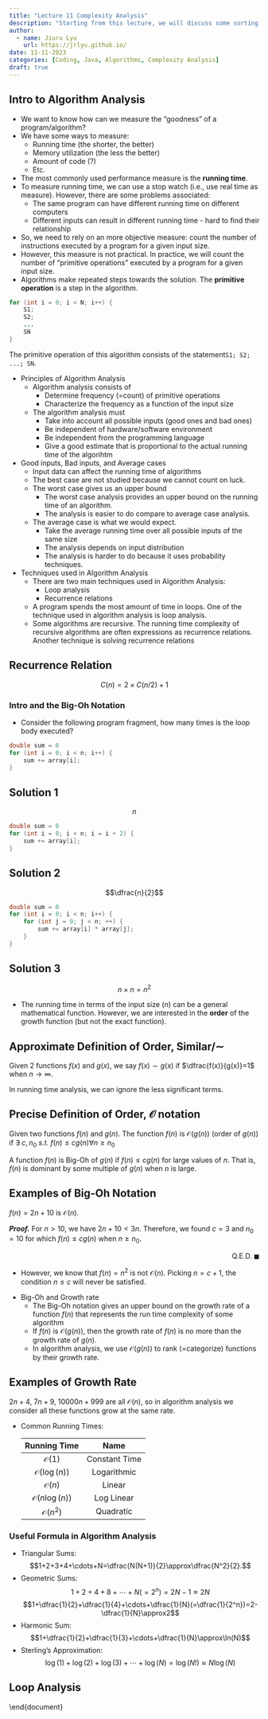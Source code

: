 ```yaml
---
title: "Lecture 11 Complexity Analysis"
description: "Starting from this lecture, we will discuss some sorting algorithms and their complexity analysis. This lecture offers an overview of running time analysis."
author:
  - name: Jiuru Lyu
    url: https://jrlyu.github.io/
date: 11-11-2023
categories: [Coding, Java, Algorithms, Complexity Analysis]
draft: true
---
```




## Intro to Algorithm Analysis
- We want to know how can we measure the "goodness" of a program/algorithm?
- We have some ways to measure:
  - Running time (the shorter, the better)
  -  Memory utilization (the less the better)
  -  Amount of code (?)
  -  Etc.
- The most commonly used performance measure is the **running time**.
- To measure running time, we can use a stop watch (i.e., use real time as measure). However, there are some problems associated: 
  - The same program can have different running time on different computers
  - Different inputs can result in different running time - hard to find their relationship
- So, we need to rely on an more objective measure: count the number of instructions executed by a program for a given input size. 
- However, this measure is not practical. In practice, we will count the number of "primitive operations" executed by a program for a given input size. 
- Algorithms make repeated steps towards the solution. The **primitive operation** is a step in the algorithm. 

```java
for (int i = 0; i < N; i++) {
    S1;
    S2;
    ...
    SN
}
```
The primitive operation of this algorithm consists of the statement`S1; S2; ...; SN`. 

- Principles of Algorithm Analysis
  - Algorithm analysis consists of
    - Determine frequency (=count) of primitive operations
    - Characterize the frequency as a function of the input size
  - The algorithm analysis must
    - Take into account all possible inputs (good ones and bad ones)
    - Be independent of hardware/software environment
    - Be independent from the programming language
    - Give a good estimate that is proportional to the actual running time of the algorihtm
- Good inputs, Bad inputs, and Average cases
  - Input data can affect the running time of algorithms
  -  The best case are not studied because we cannot count on luck.
  -  The worst case gives us an upper bound
     - The worst case analysis provides an upper bound on the running time of an algorithm.
     - The analysis is easier to do compare to average case analysis.
  - The average case is what we would expect.
    - Take the average running time over all possible inputs of the same size
    - The analysis depends on input distribution
    - The analysis is harder to do because it uses probability techniques. 
- Techniques used in Algorithm Analysis
  -  There are two main techniques used in Algorithm Analysis: 
     -   Loop analysis
     -   Recurrence relations
  - A program spends the most amount of time in loops. One of the technique used in algorithm analysis is loop analysis.
  - Some algorithms are recursive. The running time complexity of recursive algorithms are often expressions as recurrence relations. Another technique is solving recurrence relations

:::{#tip-example-1 .callout-tip collapse="true"}
## Recurrence Relation
$$ C(n)=2\times C(n/2)+1 $$
:::

### Intro and the Big-Oh Notation

- Consider the following program fragment, how many times is the loop body executed? 
```java
double sum = 0
for (int i = 0; i < n; i++) {
    sum += array[i];
}
```

:::{#tip-solution-1 .callout-tip collapse="true"}
## Solution 1
$$n$$
:::

```java
double sum = 0
for (int i = 0; i < n; i = i + 2) {
    sum += array[i];
}
```
:::{#tip-solution-2 .callout-tip collapse="true"}
## Solution 2
$$\dfrac{n}{2}$$
:::

```java
double sum = 0
for (int i = 0; i < n; i++) {
    for (int j = 0; j < n; ++) { 
        sum += array[i] * array[j]; 
    }
}
```
:::{#tip-solution-3 .callout-tip collapse="true"}
## Solution 3
$$n\times n=n^2$$
:::

- The running time in terms of the input size ($n$) can be a general mathematical function. However, we are interested in the **order** of the growth function (but not the exact function). 

:::{#nte-approx-def .callout-note}
## Approximate Definition of Order, Similar/$\sim$
Given 2 functions $f(x)$ and $g(x)$, we say $f(x)\sim g(x)$ if $\dfrac{f(x)}{g(x)}=1$ when $n\to\infty$.
::: 

:::{#warning-approx-def .callout-warning}
In running time analysis, we can ignore the less significant terms.
:::

:::{#nte-def-order .callout-note}
## Precise Definition of Order, $\mathcal{O}$ notation
Given two functions $f(n)$ and $g(n)$. The function $f(n)$ is $\mathcal{O}(g(n))$ (order of $g(n)$) if $\exists\ c,n_0\textit{ s.t. }f(n)\leq cg(n)\forall n\geq n_0$
:::

:::{#warning-approx-def .callout-warning}
A function $f(n)$ is Big-Oh of $g(n)$ if $f(n)\leq cg(n)$ for large values of $n$. That is, $f(n)$ is dominant by some multiple of $g(n)$ when $n$ is large.
:::

:::{#tip-example-2 .callout-tip collapse="true"}
## Examples of Big-Oh Notation
$f(n)=2n+10$ is $\mathcal{O}(n)$.

***Proof.*** 
For $n>10$, we have $2n+10<3n$. 
Therefore, we found $c=3$ and $n_0=10$ for which $f(n)\leq cg(n)$ when $n\geq n_0$. 
<p align="right">$\quad\text{Q.E.D.}\ \blacksquare$</p>

- However, we know that $f(n)=n^2$ is not $\mathcal{O}(n)$. Picking $n=c+1$, the condition $n\leq c$ will never be satisfied. 
:::

- Big-Oh and Growth rate
  -  The Big-Oh notation gives an upper bound on the growth rate of a function $f(n)$ that represents the run time complexity of some algorithm
  -  If $f(n)$ is $\mathcal{O}(g(n))$, then the growth rate of $f(n)$ is no more than the growth rate of $g(n)$.
  -  In algorithm analysis, we use $\mathcal{O}(g(n))$ to rank (=categorize) functions by their growth rate. 

:::{#tip-example-3 .callout-tip collapse="true"}
## Examples of Growth Rate
$2n+4$, $7n+9$, $10000n+999$ are all $\mathcal{O}(n)$, so in algorithm analysis we consider all these functions grow at the same rate.   
:::

- Common Running Times: 

    | Running Time | Name |
    |:---:|:---:|
    | $\mathcal{O}(1)$ | Constant Time |
    | $\mathcal{O}(\log(n))$ | Logarithmic |
    | $\mathcal{O}(n)$ | Linear |
    | $\mathcal{O}(n\log(n))$ | Log Linear |
    | $\mathcal{O}(n^2)$ | Quadratic |

### Useful Formula in Algorithm Analysis
- Triangular Sums: $$1+2+3+4+\cdots+N=\dfrac{N(N+1)}{2}\approx\dfrac{N^2}{2}.$$
- Geometric Sums: $$1+2+4+8+\cdots+N(=2^n)=2N-1\approx 2N$$
$$1+\dfrac{1}{2}+\dfrac{1}{4}+\cdots+\dfrac{1}{N}(=\dfrac{1}{2^n})=2-\dfrac{1}{N}\approx2$$
- Harmonic Sum: $$1+\dfrac{1}{2}+\dfrac{1}{3}+\cdots+\dfrac{1}{N}\approx\ln(N)$$
- Sterling's Approximation: $$\log(1)+\log(2)+\log(3)+\cdots+\log(N)=\log(N!)\approx N\log(N)$$

## Loop Analysis
\begin{lstlisting}
    for (int i = 0; i < 10; i++) {
        doPrimitive();
    }
\end{lstlisting}
\begin{itemize}
    \item The loop is executed $10$ times for any input size.
    \item Running time $=10$ \texttt{doPrimitive()} operations.
    \item Run time complexity $=\mathcal{O}(1)\implies$ constant time.
\end{itemize}
\begin{lstlisting}
    n = input size;  // (e.g.: # elements in an array)
    for (int i = 0; i < n; i++) {
        doPrimitive();
    }
\end{lstlisting}
\begin{itemize}
    \item The loop is executed $n$ times for an input size of $n$.
    \item Running time $=n$ \texttt{doPrimitive()} operations.
    \item Run time complexity $=\mathcal{O}(n)\implies$ linear
\end{itemize}
\begin{rmk} $n$ or $N$ will always denote the input size in algorithm analysis. \end{rmk}
\begin{lstlisting}
    int sum = 0;
    for (int i = 0; i < 5*n; i = i + 4) {
        sum = sum + 1;
    }
\end{lstlisting}
\begin{itemize}
    \item The loop is executed $\frac{5}{4}n$ times for an input size of $n$.
    \item Running time $=\frac{5}{4}n$ \texttt{doPrimitive()} operations.
    \item Run time complexity $=\mathcal{O}(n)\implies$ linear
\end{itemize}
\begin{lstlisting}
    int sum = 0;
    for (int i = n; i > 0; i = i - 4) {
        sum = sum + 1;
    }
\end{lstlisting}
\begin{itemize}
    \item The loop is executed $\frac{1}{4}n$ times for an input size of $n$.
    \item Running time $=\frac{1}{4}n$ \texttt{doPrimitive()} operations.
    \item Run time complexity $=\mathcal{O}(n)\implies$ linear
\end{itemize}
\begin{lstlisting}
    int sum = 0;
    for (int i = 1; i <= n; i = 2*i) {
        sum++;
    }
\end{lstlisting}
\begin{itemize}
        \item $i$ will take the following numbers in the loop \[1\quad2\quad4\quad8\quad16\quad32\quad\cdots\]
        \item Loop will exists when $i>n$: \[1\quad2\quad4\quad8\quad16\quad32\quad\cdots\quad n\]
        \item Suppose $2^{k-1}\leq n\leq 2^k$ \[1\quad2\quad4\quad8\quad16\quad32\quad\cdots\quad2^{k-1}\quad n\quad2^{k}\]
        \item Iterations: $k\approx\log{n}$. So, $\mathcal{O}(\log{n})$. ($n\approx2^{k}\Longleftrightarrow k\approx\log(n)$)
\end{itemize}
\begin{lstlisting}
    int sum = 0;
    for (int i = n; i >= 1; i = i/2) {
        sum++;
    }
\end{lstlisting}
\begin{itemize}
    \item $i$ will take the following numbers in the loop
    \[n\quad n/2\quad n/4\quad\cdots\quad1\]
    \item Loop will exists when $i<1$.
    \item Suppose $n/2^{k}<1<n/2^{k-1}$. \[n\quad n/2\quad n/4\quad\cdots\quad n/2^{k-1}\quad1\quad n/2^{k}\]
    \item Iterations $k\approx\log{n}$. So, $\mathcal{O}(\log{n})$ ($n/2^k\approx1\implies n\approx2^k\implies k\approx\log{n}$)
\end{itemize}
\begin{lstlisting}
    int sum = 0;
    for (int i = 0; i < n; i++) {
        for (int j = 0; j <= i; j++) {
            sum++;
        }
    }
\end{lstlisting}
\begin{center}\begin{tabular}{c|c|c|c|c|c|c}
    $i$&0&2&3&4&$\cdots$&$n-1$\\\hline
    $j$&*&*&*&*&$\cdots$&*\\
    &&*&*&*&$\cdots$&*\\
    &&&*&*&$\cdots$&*\\
    &&&&*&$\cdots$&*\\
    &&&&&$\vdots$&*\\
    &&&&&&*
\end{tabular}\end{center}
\begin{itemize}
    \item We sum up those starts. That is adding from $1$ to $n$.
    \item Iterations $=\dfrac{n(n+1)}{2}$. So, $\mathcal{O}(n^2)$.
\end{itemize}
\begin{lstlisting}
    int sum = 0;
    for (int i = n; i > 0; i = i/2) {
        for (int j = 0; j < i; j++) {
            sum++;
        }
    }
\end{lstlisting}
\begin{center}\begin{tabular}{c|c|c|c|c|c|c}
    $i$&n&n/2&n/4&n/8&$\cdots$&1\\\hline
    $j$&*&*&*&*&$\cdots$&*\\
    &*&*&*&*&$\cdots$&\\
    &*&*&*&*&&\\
    &*&*&*&&&\\
    &*&*&&&&\\
    &*&&&&
\end{tabular}\end{center}
\begin{itemize}
    \item In total, we have $\log{n}$ $i$'s. We add up those starts. That is, $n+n/2+n/4+n/8+\cdots+1$.
    \item By Geometric sum, we have Iteration = $n(1+1/2+1/4+\cdots+1/n)\approx n(2)=2n$. 
    \item So, $\mathcal{O}(n)$.
\end{itemize}
\begin{lstlisting}
    int sum = 0;
    for (int i = 1; i <= n; i++) {
        for (int j = 0; j < n; j = j + i) {
            sum++;
        }
    }
\end{lstlisting}
\begin{center}\begin{tabular}{c|c|c|c|c|c|c}
    $i$&1&2&3&4&$\cdots$&n\\\hline
    $j$&0&0&0&0&$\cdots$&0\\
    &1&2&3&4&$\cdots$&\\
    &2&4&6&8&&\\
    &3&$\vdots$&$\vdots$&$\vdots$&&\\
    &4&$n-1$&$n-1$&$n-1$&&\\
    &$\vdots$&&&&\\
    &$n-1$&&&&
\end{tabular}\end{center}
\begin{itemize}
    \item When $i=1$, we iterate $j$ for $n$ times. When $i=2$, we iterate $j$ for $n/2$ times. For an arbitrary $i$, we iterate $j$ for $n/i$ times.
    \item So, iteration = $n+n/2+n/3+\cdots+n/n=n(1+1/2+1/3+\cdots+1/n)\approx n\log(n)$ by the harmonic series. So, $\mathcal{O}(n\log{n})$.
\end{itemize}

\subsection*{Analysis of Recursive Algorithms}
\begin{lstlisting}
    public static void recurse(int n) {
        if (n == 0) {
            doPrimitive();
        } else {
            doPrimitive();
            recurse(n-1);
        }
    }
\end{lstlisting}
\begin{itemize}
    \item Let $C(n)=$ \# of times that \texttt{doPrimitive()} is executed when input $=n$.
    \item $C(0)=1$ because when $n=0$, we only execute \texttt{doPrimitive()} one time and terminate. This is the base case. 
    \item $C(n)=1+C(n-1)$ for $n>0$. This is because \texttt{recurse(n)} will invoke \texttt{recurse(n-1)}, and by definition, the \# times that \texttt{doPrimitive()} is executed when input $=n-1$ is: $C(n-1)$
    \item To solve the recursive relation, we will use the technique \textbf{telescoping}.
    \begin{align*}
        C(n)&=1+C(n-1)\\
        &=1+1+C(n-2)\\
        &=1+1+1+C(n-3)\\
        &=\underbrace{1+1+1+\cdots+1}_{n\text {times}}+C(0)\\
        &=n+1
    \end{align*}
    \item So, $\mathcal{O}(n)$

\end{itemize}
\begin{lstlisting}
    public static void recurse(int n) {
        if (n == 0) {
            doPrimitive();
        } else {
            for (int i = 0; i < n; i++) {
                doPrimitive();
            }
            recurse(n-1);
        }
    }
\end{lstlisting}
\begin{itemize}
    \item Let $C(n)=$ \# of times that \texttt{doPrimitive()} is executed when input $=n$.
    \item $C(0)=1$ as the base case; $C(n)=n+C(n-1)$ for $n>0$ because \texttt{recurse(n)} will invoke \texttt{recurse(n-1)}, and by definition, the \# times that \texttt{doPrimitive()} is executed when input = $n-1$ is: $C(n-1)$.
    \item Telescoping: \begin{align*}
        C(n)&=n+C(n-1)\\
        &=n+(n-1)+C(n-2)\\
        &=n+(n-1)+(n-2)+C(n-3)\\
        &=n+(n-1)+(n-2)+\cdots+1+C(0)\\
        &=\dfrac{n(n+1)}{2}+1
    \end{align*}
    \item So, $\mathcal{O}(n^2)$.
\end{itemize}
\begin{lstlisting}
    public static void recurse(int[] A, int a, int b) {
        if (b-a <= 1) {
            doPrimitive();
        } else {
            doPrimitive();
            recurse(A, a, (a+b)/2); // First half of array
            recurse(A, (a+b)/2, b); // 2nd half of array
        }
    }
\end{lstlisting}
\begin{itemize}
    \item Let $C(n)=$ \# of times that \texttt{doPrimitive()} is executed when input $=n$.
    \item $C(1)=1$ because if $b-a\leq1$, it executes $1$ \texttt{doPrimitive()}.
    \item  $C(n) = 1 + C(n/2) + C(n/2)=1+2C(n/2)$ for $n > 0$ because: \texttt{recurse(n)} will invoke \texttt{recurse( )} twice with input size $n/2$, and by definition, the \# times that \texttt{doPrimitive()} is executed when input = $n/2$ is: $C(n/2)$.
    \item Telescoping: \begin{align*}
        C(n)&=1+2C(n/2)\\
        &=1+2+4C(n/4)\\
        &=1+2^1+2^2+\cdots+2^k*C(n/2^k)
    \end{align*}
     We want $C(n/2^k)$ to eventually be $C(1)$. So, we have $1=n/2^k\implies n=2^k\implies k=\log{n}$.
     So, \begin{align*}
        C(n)&=1+2^1+2^2+\cdots+2^kC(1)\\
        &=1+2^1+2^2+\cdots+2^k\\
        2C(n)&=2^1+2^2+2^3+\cdots+2^{k+1}\\
        C(n)=2C(n)-C(n)&=2^{k+1}-1\\
        &=2^{\log{n}+1}-1\\&=2\cdot2^{\log{n}}-1\\
        &=2n-1
    \end{align*}
    \item So, $\mathcal{O}(n)$.
\end{itemize}

\end{document}
